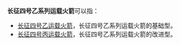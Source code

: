 '''长征四号乙系列运载火箭'''可以指：
* [[长征四号乙运载火箭|长征四号乙运载火箭]]，长征四号乙系列运载火箭的基础型。
* [[长征四号丙运载火箭|长征四号丙运载火箭]]，长征四号乙系列运载火箭的改进型。
{{Disambiguation|Cat=十一字消歧義}}